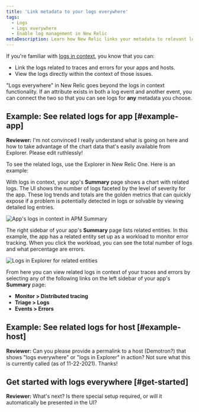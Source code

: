 ```yaml
---
title: 'Link metadata to your logs everywhere'
tags:
  - Logs
  - Logs everywhere
  - Enable log management in New Relic
metaDescription: Learn how New Relic links your metadata to relevant logs.
---
```


If you're familiar with [logs in context](/docs/logs/logs-context/configure-logs-context-apm-agents/), you know that you can:

* Link the logs related to traces and errors for your apps and hosts.
* View the logs directly within the context of those issues.

"Logs everywhere" in New Relic goes beyond the logs in context functionality. If an attribute exists in both a log event and another event, you can connect the two so that you can see logs for **any** metadata you choose.

## Example: See related logs for app [#example-app]

**Reviewer:** I'm not convinced I really understand what is going on here and how to take advantage of the chart data that's easily available from Explorer. Please edit ruthlessly!

To see the related logs, use the Explorer in New Relic One. Here is an example:

With logs in context, your app's **Summary** page shows a chart with related logs. The UI shows the number of logs faceted by the level of severity for the app. These log trends and totals are the golden metrics that can quickly expose if a problem is potentially detected in logs or solvable by viewing detailed log entries.

![App's logs in context in APM Summary](./images/logs-ruby-112221.png "App's logs in context in APM Summary")

The right sidebar of your app's **Summary** page lists related entities. In this example, the app has a related entity set up as a workload to monitor error tracking. When you click the workload, you can see the total number of logs and what percentage are errors.

![Logs in Explorer for related entities](./images/related-entity-logs-112221.png "Logs in Explorer for related entities")

From here you can view related logs in context of your traces and errors by selecting any of the following links on the left sidebar of your app's **Summary** page:

* **Monitor > Distributed tracing**
* **Triage > Logs**
* **Events > Errors** 

## Example: See related logs for host [#example-host]

**Reviewer:** Can you please provide a permalink to a host (Demotron?) that shows "logs everywhere" or "logs in Explorer" in action? Not sure what this is currently called (as of 11-22-2021). Thanks!

## Get started with logs everywhere [#get-started]

**Reviewer:** What's next? Is there special setup required, or will it automatically be presented in the UI?
